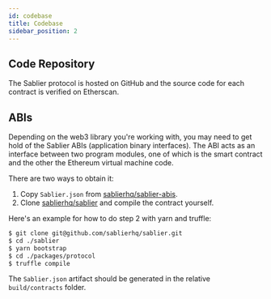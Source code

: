 ```yaml
---
id: codebase
title: Codebase
sidebar_position: 2
---
```



## Code Repository

The Sablier protocol is hosted on GitHub and the source code for each contract is verified on Etherscan.

<LinkPreview
  href="https://github.com/sablierhq/sablier"
  icon="github"
  subtitle="GitHub"
  title="Github - sablierhq/sablier: Token streaming protocol"
/>

## ABIs

Depending on the web3 library you're working with, you may need to get hold of the Sablier ABIs (application binary
interfaces). The ABI acts as an interface between two program modules, one of which is the smart contract and the other
the Ethereum virtual machine code.

There are two ways to obtain it:‌

1. Copy `Sablier.json` from [sablierhq/sablier-abis](https://github.com/sablierhq/sablier-abis).
2. Clone [sablierhq/sablier](https://github.com/sablierhq/sablier) and compile the contract yourself.

Here's an example for how to do step 2 with yarn and truffle:

```bash
$ git clone git@github.com/sablierhq/sablier.git
$ cd ./sablier
$ yarn bootstrap
$ cd ./packages/protocol
$ truffle compile
```

The `Sablier.json` artifact should be generated in the relative `build/contracts` folder.‌
